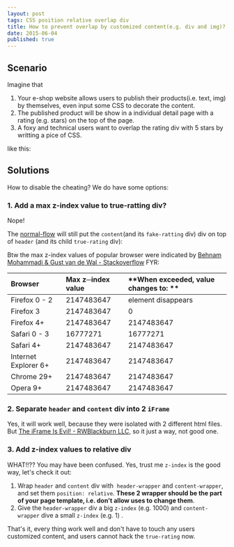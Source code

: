 ```yaml
---
layout: post
tags: CSS position relative overlap div
title: How to prevent overlap by customized content(e.g. div and img)?
date: 2015-06-04
published: true
---
```




## Scenario
Imagine that 
 1. Your e-shop website allows users to publish their products(i.e. text, img) by themselves, even input some CSS to decorate the content.
 2. The published product will be show in a individual detail page with a rating (e.g. stars) on the top of the page.
 3. A foxy and technical users want to overlap the rating div with 5 stars by writting a pice of CSS.

like this:
<script async src="//jsfiddle.net/neotan12/2Lonqx2L/6/embed/html,css,result/"></script>

## Solutions
How to disable the cheating? We do have some options:

### 1. Add a max z-index value to true-ratting div?

Nope! 

The [normal-flow](https://www.w3.org/TR/CSS2/visuren.html#normal-flow) will still put the `content`(and its `fake-ratting` div) div on top of `header` (and its child `true-rating` div):

<script async src="//jsfiddle.net/neotan12/wyoxxfb4/1/embed/html,css,result/"></script>

Btw the max z-index values of popular browser were indicated by [Behnam Mohammadi & Gust van de Wal - Stackoverflow](https://stackoverflow.com/a/25461690) FYR:

| **Browser** | **Max z─index value** | **When exceeded, value changes to: **|
|:----------|:------|:------|
| Firefox 0 - 2 | 2147483647 | element disappears |
| Firefox 3 | 2147483647 | 0 |
| Firefox 4+ | 2147483647 | 2147483647 |
| Safari 0 - 3 | 16777271 | 16777271 |
| Safari 4+ | 2147483647 | 2147483647 |
| Internet Explorer 6+ | 2147483647 | 2147483647 |
| Chrome 29+ | 2147483647 | 2147483647 |
| Opera 9+ | 2147483647 | 2147483647 |


### 2. Separate `header` and `content` div into 2 `iFrame`
Yes, it will work well, because they were isolated with 2 different html files. But
[The iFrame Is Evil! - RWBlackburn LLC](http://www.rwblackburn.com/iframe-evil/), so it just a way, not good one.

### 3. Add z-index values to relative div

WHAT!!?? You may have been confused. Yes, trust me `z-index` is the good way, let's check it out:

1. Wrap `header` and `content` div with  `header-wrapper` and `content-wrapper`, and set them `position: relative`. **These 2 wrapper should be the part of your page template, i.e. don't allow uses to change them**.
2. Give the `header-wrapper` div a big  `z-index` (e.g. 1000) and `content-wrapper` dive a small `z-index` (e.g. 1) .

That's it, every thing work well and don't have to touch any users customized content, and users cannot hack the `true-rating` now.

<script async src="//jsfiddle.net/neotan12/oe3pezcw/7/embed/html,css,result/"></script>
